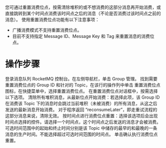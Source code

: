 您可通过重置消费位点，按需清除堆积的或不想消费的这部分消息再开始消费，或直接跳转到某个时间点消费该时间点之后的消息（不论是否消费过该时间点之前的消息）。
使用重置消费位点功能有以下注意事项：
- 广播消费模式不支持重置消费位点。
- 目前不支持指定 Message ID、Message Key 和 Tag 来重置消息的消费位点。

# 操作步骤

登录消息队列 RocketMQ 控制台。在左侧导航栏，单击 Group 管理。
找到需要重置消费位点的 Group ID 和针对的 Topic，在该行的操作列中单击 重置消费位点 图标，在快捷菜单中，选择重置消费位点。
在重置消费位点对话框中，按需选择以下选项。
清除所有堆积消息，从最新位点开始消费：若选择此项，该 Group ID 在消费该 Topic 下的消息时会跳过当前堆积（未被消费）的所有消息，从这之后发送的最新消息开始消费。
对于程序返回 “reconsumeLater”，即走重试流程的这部分消息来说，清除无效。
按时间点进行消费位点重置：选择该选项后会出现时间点选择的控件。请选择一个时间点，这个时间点之后发送的消息才会被消费。
可选时间范围中的起始和终止时间分别是该 Topic 中储存的最早的和最晚的一条消息的生产时间。不能选择超过可选时间范围的时间点。
单击确认执行消费位点重置。

